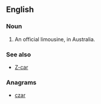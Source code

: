 ==English==

===Noun===
{{en-noun|head=[[z]] [[car]]}}

# {{context|slang}} An official limousine, in Australia.

===See also===
* [[Z-car]]

===Anagrams===
* [[czar#English|czar]]
